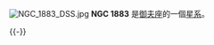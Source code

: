 {{NGCInfoBox
|NGCID=NGC 1883
|發現者=弗里德里希·威廉·赫歇爾
|發現日期=1786年12月11日
|其他編號=OCL 417
|曆元=J2000.0
|赤經=5時25分54.1秒
|赤緯=46°29'25"
|星座=御夫座
|星體=星系
|星等=12
|表面亮度=
|藍等=
}}
[[File:NGC_1883_DSS.jpg|thumb]]
'''NGC 1883''' 是[[御夫座|御夫座]]的一個[[星系|星系]]。

{{NGCReference|1883}}
{{Catalogs|NGC=1883}}

{{-}}
{{星系小作品}}